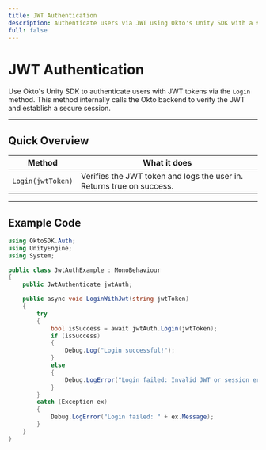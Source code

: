 ```yaml
---
title: JWT Authentication
description: Authenticate users via JWT using Okto's Unity SDK with a simple Login method.
full: false
---
```



<AIMarkdownComponent isIndex={false} />

# JWT Authentication

Use Okto's Unity SDK to authenticate users with JWT tokens via the `Login` method. This method internally calls the Okto backend to verify the JWT and establish a secure session.

---

## Quick Overview

| Method       | What it does                                      |
|--------------|--------------------------------------------------|
| `Login(jwtToken)` | Verifies the JWT token and logs the user in. Returns true on success. |

---

## Example Code

```csharp
using OktoSDK.Auth;
using UnityEngine;
using System;

public class JwtAuthExample : MonoBehaviour
{
    public JwtAuthenticate jwtAuth;

    public async void LoginWithJwt(string jwtToken)
    {
        try
        {
            bool isSuccess = await jwtAuth.Login(jwtToken);
            if (isSuccess)
            {
                Debug.Log("Login successful!");
            }
            else
            {
                Debug.LogError("Login failed: Invalid JWT or session error.");
            }
        }
        catch (Exception ex)
        {
            Debug.LogError("Login failed: " + ex.Message);
        }
    }
}
